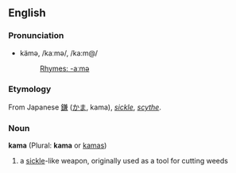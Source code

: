 ==English==
===Pronunciation===
*kämə, /kaːmə/, /ka:m@/
*:[[Rhymes:English:-aːmə|Rhymes: -aːmə]]

===Etymology===
From Japanese [[鎌]] ([[かま]], kama), ''[[sickle]]'', ''[[scythe]]''.

===Noun===
'''kama''' (Plural: '''kama''' or [[kamas]])

#a [[sickle]]-like weapon, originally used as a tool for cutting weeds